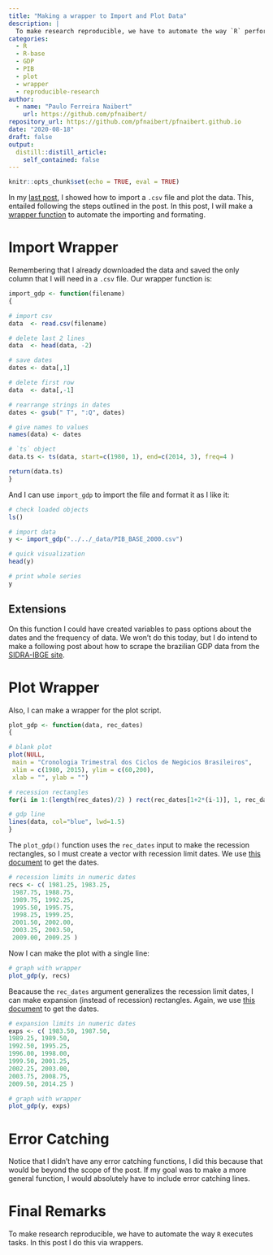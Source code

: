 ```yaml
---
title: "Making a wrapper to Import and Plot Data"
description: |
  To make research reproducible, we have to automate the way `R` performs tasks.
categories:
  - R
  - R-base
  - GDP
  - PIB
  - plot
  - wrapper
  - reproducible-research
author:
  - name: "Paulo Ferreira Naibert"
    url: https://github.com/pfnaibert/
repository_url: https://github.com/pfnaibert/pfnaibert.github.io
date: "2020-08-18"
draft: false
output:
  distill::distill_article:
    self_contained: false
---
```


```r
knitr::opts_chunk$set(echo = TRUE, eval = TRUE)
```

In my [last post](https://pfnaibert.github.io/posts/2020-08-17-plot-base-gdp), I showed how to import a `.csv` file and plot the data.
This, entailed following the steps outlined in the post.
In this post, I will make a [wrapper function](https://en.wikipedia.org/wiki/Wrapper_function) to automate the importing and formating.

# Import Wrapper

Remembering that I already downloaded the data and saved the only column that I will need in a `.csv` file.
Our wrapper function is:

```r
import_gdp <- function(filename)
{

# import csv
data  <- read.csv(filename)

# delete last 2 lines
data  <- head(data, -2)

# save dates
dates <- data[,1]

# delete first row
data  <- data[,-1]

# rearrange strings in dates
dates <- gsub(" T", ":Q", dates)

# give names to values
names(data) <- dates

# `ts` object
data.ts <- ts(data, start=c(1980, 1), end=c(2014, 3), freq=4 )

return(data.ts)
}
```

And I can use `import_gdp` to import the file and format it as I like it:

```r
# check loaded objects
ls()

# import data
y <- import_gdp("../../_data/PIB_BASE_2000.csv")

# quick visualization
head(y)

# print whole series
y
```

## Extensions
On this function I could have created variables to pass options about the dates and the frequency of data.
We won't do this today, but I do intend to make a following post about how to scrape the brazilian GDP data from the [SIDRA-IBGE site](https://sidra.ibge.gov.br/home/cnt/brasil).


# Plot Wrapper

Also, I can make a wrapper for the plot script.

```r
plot_gdp <- function(data, rec_dates)
{

# blank plot
plot(NULL,
 main = "Cronologia Trimestral dos Ciclos de Negócios Brasileiros",
 xlim = c(1980, 2015), ylim = c(60,200),
 xlab = "", ylab = "")

# recession rectangles
for(i in 1:(length(rec_dates)/2) ) rect(rec_dates[1+2*(i-1)], 1, rec_dates[2*i], 250, col="gray", border=T)

# gdp line
lines(data, col="blue", lwd=1.5)
}
```

The `plot_gdp()` function uses the `rec_dates` input to make the recession rectangles, so I must create a vector with recession limit dates.
We use [this document](https://portalibre.fgv.br/sites/default/files/2020-06/comunicado-do-comite-de-datacao-de-ciclos-economicos-29_06_2020-1.pdf) to get the dates.


```r
# recession limits in numeric dates
recs <- c( 1981.25, 1983.25,
 1987.75, 1988.75,
 1989.75, 1992.25,
 1995.50, 1995.75,
 1998.25, 1999.25,
 2001.50, 2002.00,
 2003.25, 2003.50,
 2009.00, 2009.25 )
```

Now I can make the plot with a single line:

```r
# graph with wrapper
plot_gdp(y, recs)
```

Beacause the `rec_dates` argument generalizes the recession limit dates, I can make expansion (instead of recession) rectangles.
Again, we use [this document](https://portalibre.fgv.br/sites/default/files/2020-06/comunicado-do-comite-de-datacao-de-ciclos-economicos-29_06_2020-1.pdf) to get the dates.

```r
# expansion limits in numeric dates
exps <- c( 1983.50, 1987.50,
1989.25, 1989.50,
1992.50, 1995.25,
1996.00, 1998.00,
1999.50, 2001.25,
2002.25, 2003.00,
2003.75, 2008.75,
2009.50, 2014.25 )

# graph with wrapper
plot_gdp(y, exps)
```

# Error Catching
Notice that I didn't have any error catching functions, I did this because that would be beyond the scope of the post.
If my goal was to make a more general function, I would absolutely have to include error catching lines.

# Final Remarks
To make research reproducible, we have to automate the way `R` executes tasks.
In this post I do this via wrappers.
